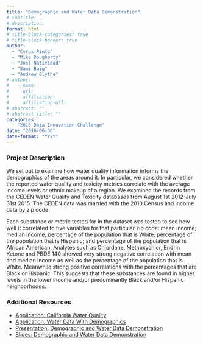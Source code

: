 ```yaml
---
title: "Demographic and Water Data Demonstration"
# subtitle: 
# description: 
format: html
# title-block-categories: true
# title-block-banner: true
author: 
  - "Cyrus Pinto"
  - "Mike Dougherty"
  - "Joel Natividad"
  - "Sami Baig"
  - "Andrew Blythe"
# author:
#   - name: 
#     url: 
#     affiliation: 
#     affiliation-url:
# abstract: ""
# abstract-title: ""
categories: 
  - "2016 Data Innovation Challenge"
date: "2016-06-30"
date-format: "YYYY"
---
```


<!-- COMMENT
## params_NOTUSED-proj_title

#### Year: params_NOTUSED-year

#### Topics: params_NOTUSED-topics

#### Awards: params_NOTUSED-awards

#### Team Members: params_NOTUSED-team_members
UNCOMMENT -->

### Project Description

We set out to examine how water quality information informs the demographics of the areas around it.  In particular, we considered whether the reported water quality and toxicity metrics correlate with the average income levels or ethnic makeup of a region. We examined the records from the CEDEN Water Quality and Toxicity databases from August 1st 2012-July 31st 2015.  The CEDEN data was married with the 2010 Census and income data by zip code.

Each substance or metric tested for in the dataset was tested to see how well it correlated to five variables for that particular zip code: mean income; median income; percentage of the population that is White; percentage of the population that is Hispanic; and percentage of the population that is African American.  Analytes such as Chlordane, Methoxychlor, Endrin Ketone and PBDE 140 showed very strong negative correlation with mean and median income as well as the percentage of the population that is White. Meanwhile strong positive correlations with the percentages that are Black or Hispanic. This suggests that these substances are found in higher levels in the lower income and/or predominantly Black and/or Hispanic neighborhoods.


### Additional Resources

- [Application: California Water Quality](http://www.civicdashboards.com/project/cawater#)
- [Application: Water Data With Demographics](http://catalog.civicdashboards.com/dataset/water-data-with-demographics#)
- [Presentation: Demographic and Water Data Demonstration](http://www.waterboards.ca.gov/resources/data_databases/docs/demwaterdata_pres.mp4#)
- [Slides: Demographic and Water Data Demonstration](http://www.waterboards.ca.gov/resources/data_databases/docs/demwaterdata.pdf#)
